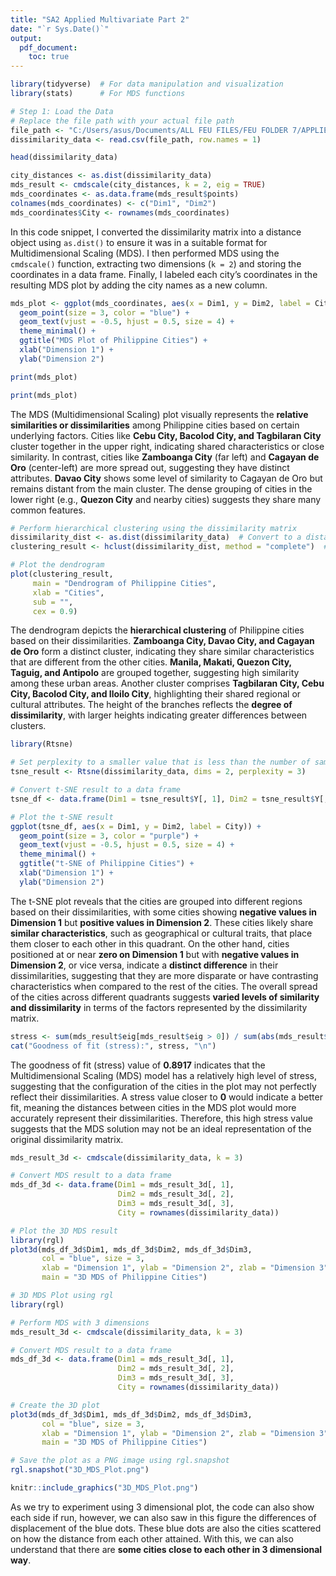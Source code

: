 ---
title: "SA2 Applied Multivariate Part 2"
date: "`r Sys.Date()`"
output:
  pdf_document:
    toc: true
---
\textbf{-Summative Assessment 2 part 2}

\newpage
\section{The Dataset:}

```{r , include=FALSE}
library(tidyverse)  # For data manipulation and visualization
library(stats)      # For MDS functions

# Step 1: Load the Data
# Replace the file path with your actual file path
file_path <- "C:/Users/asus/Documents/ALL FEU FILES/FEU FOLDER 7/APPLIED MULTIVARIATE/SA2/ph_cities_dissimilarity_matrix.csv"
dissimilarity_data <- read.csv(file_path, row.names = 1)

```

\section{The Dataset:}




```{r }
head(dissimilarity_data)
```




```{r}
city_distances <- as.dist(dissimilarity_data)
mds_result <- cmdscale(city_distances, k = 2, eig = TRUE) 
mds_coordinates <- as.data.frame(mds_result$points)
colnames(mds_coordinates) <- c("Dim1", "Dim2")
mds_coordinates$City <- rownames(mds_coordinates)

```
\subsubsection{Selection of MDS:}
In this code snippet, I converted the dissimilarity matrix into a distance object using `as.dist()` to ensure it was in a suitable format for Multidimensional Scaling (MDS). I then performed MDS using the `cmdscale()` function, extracting two dimensions (`k = 2`) and storing the coordinates in a data frame. Finally, I labeled each city's coordinates in the resulting MDS plot by adding the city names as a new column.


\newpage

\section{Plot and Analysis}
```{r, include=FALSE}
mds_plot <- ggplot(mds_coordinates, aes(x = Dim1, y = Dim2, label = City)) +
  geom_point(size = 3, color = "blue") +
  geom_text(vjust = -0.5, hjust = 0.5, size = 4) +
  theme_minimal() +
  ggtitle("MDS Plot of Philippine Cities") +
  xlab("Dimension 1") +
  ylab("Dimension 2")

print(mds_plot)

```
```{r }

print(mds_plot)

```
\subsubsection{Analysis:}
The MDS (Multidimensional Scaling) plot visually represents the **relative similarities or dissimilarities** among Philippine cities based on certain underlying factors. Cities like **Cebu City, Bacolod City, and Tagbilaran City** cluster together in the upper right, indicating shared characteristics or close similarity. In contrast, cities like **Zamboanga City** (far left) and **Cagayan de Oro** (center-left) are more spread out, suggesting they have distinct attributes. **Davao City** shows some level of similarity to Cagayan de Oro but remains distant from the main cluster. The dense grouping of cities in the lower right (e.g., **Quezon City** and nearby cities) suggests they share many common features.


\newpage

\section{Dendrogram of the Cities}

```{r }
# Perform hierarchical clustering using the dissimilarity matrix
dissimilarity_dist <- as.dist(dissimilarity_data)  # Convert to a distance object
clustering_result <- hclust(dissimilarity_dist, method = "complete")  # Hierarchical clustering

# Plot the dendrogram
plot(clustering_result, 
     main = "Dendrogram of Philippine Cities", 
     xlab = "Cities", 
     sub = "", 
     cex = 0.9)


```
\subsubsection{Analysis:}
The dendrogram depicts the **hierarchical clustering** of Philippine cities based on their dissimilarities. **Zamboanga City, Davao City, and Cagayan de Oro** form a distinct cluster, indicating they share similar characteristics that are different from the other cities. **Manila, Makati, Quezon City, Taguig, and Antipolo** are grouped together, suggesting high similarity among these urban areas. Another cluster comprises **Tagbilaran City, Cebu City, Bacolod City, and Iloilo City**, highlighting their shared regional or cultural attributes. The height of the branches reflects the **degree of dissimilarity**, with larger heights indicating greater differences between clusters.

\newpage
\section{t-SNE Plot}
```{r }
library(Rtsne)

# Set perplexity to a smaller value that is less than the number of samples (cities)
tsne_result <- Rtsne(dissimilarity_data, dims = 2, perplexity = 3)

# Convert t-SNE result to a data frame
tsne_df <- data.frame(Dim1 = tsne_result$Y[, 1], Dim2 = tsne_result$Y[, 2], City = rownames(dissimilarity_data))

# Plot the t-SNE result
ggplot(tsne_df, aes(x = Dim1, y = Dim2, label = City)) +
  geom_point(size = 3, color = "purple") +
  geom_text(vjust = -0.5, hjust = 0.5, size = 4) +
  theme_minimal() +
  ggtitle("t-SNE of Philippine Cities") +
  xlab("Dimension 1") +
  ylab("Dimension 2")

```
\subsubsection{Analysis:}
The t-SNE plot reveals that the cities are grouped into different regions based on their dissimilarities, with some cities showing **negative values in Dimension 1** but **positive values in Dimension 2**. These cities likely share **similar characteristics**, such as geographical or cultural traits, that place them closer to each other in this quadrant. On the other hand, cities positioned at or near **zero on Dimension 1** but with **negative values in Dimension 2**, or vice versa, indicate a **distinct difference** in their dissimilarities, suggesting that they are more disparate or have contrasting characteristics when compared to the rest of the cities. The overall spread of the cities across different quadrants suggests **varied levels of similarity and dissimilarity** in terms of the factors represented by the dissimilarity matrix.



\section{Assess the goodness of fit}
```{r }
stress <- sum(mds_result$eig[mds_result$eig > 0]) / sum(abs(mds_result$eig))
cat("Goodness of fit (stress):", stress, "\n")
```
\subsubsection{Analysis:}
The goodness of fit (stress) value of **0.8917** indicates that the Multidimensional Scaling (MDS) model has a relatively high level of stress, suggesting that the configuration of the cities in the plot may not perfectly reflect their dissimilarities. A stress value closer to **0** would indicate a better fit, meaning the distances between cities in the MDS plot would more accurately represent their dissimilarities. Therefore, this high stress value suggests that the MDS solution may not be an ideal representation of the original dissimilarity matrix.




\section{ MDS Function in 3 Dimensions}
```{r }
mds_result_3d <- cmdscale(dissimilarity_data, k = 3)

# Convert MDS result to a data frame
mds_df_3d <- data.frame(Dim1 = mds_result_3d[, 1], 
                        Dim2 = mds_result_3d[, 2], 
                        Dim3 = mds_result_3d[, 3], 
                        City = rownames(dissimilarity_data))

# Plot the 3D MDS result
library(rgl)
plot3d(mds_df_3d$Dim1, mds_df_3d$Dim2, mds_df_3d$Dim3, 
       col = "blue", size = 3, 
       xlab = "Dimension 1", ylab = "Dimension 2", zlab = "Dimension 3", 
       main = "3D MDS of Philippine Cities")

```


```{r }
# 3D MDS Plot using rgl
library(rgl)

# Perform MDS with 3 dimensions
mds_result_3d <- cmdscale(dissimilarity_data, k = 3)

# Convert MDS result to a data frame
mds_df_3d <- data.frame(Dim1 = mds_result_3d[, 1], 
                        Dim2 = mds_result_3d[, 2], 
                        Dim3 = mds_result_3d[, 3], 
                        City = rownames(dissimilarity_data))

# Create the 3D plot
plot3d(mds_df_3d$Dim1, mds_df_3d$Dim2, mds_df_3d$Dim3, 
       col = "blue", size = 3, 
       xlab = "Dimension 1", ylab = "Dimension 2", zlab = "Dimension 3", 
       main = "3D MDS of Philippine Cities")

# Save the plot as a PNG image using rgl.snapshot
rgl.snapshot("3D_MDS_Plot.png")

```




```{r }
knitr::include_graphics("3D_MDS_Plot.png")
```
\subsubsection{Analysis:}
As we try to experiment using 3 dimensional plot, the code can also show each side if run, however, we can also saw in this figure the differences of displacement of the blue dots. These blue dots are also the cities scattered on how the distance from each other attained. With this, we can also understand that there are **some cities close to each other in 3 dimensional way**. 


